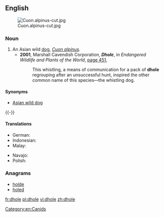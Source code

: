 ==English==
{{wikipedia}}
[[File:Cuon.alpinus-cut.jpg|thumb]]

===Noun===
{{en-noun|pl2=dhole}}

# An Asian wild [[dog]], ''[[Cuon alpinus]]''.
#* '''2001''', Marshall Cavendish Corporation, '''''Dhole''''', in ''Endangered Wildlife and Plants of the World'', [http://books.google.com/books?id=jTMY7Fp01zcC&pg=PA451&dq=%22dhole|dholes%22&hl=en&ei=zOBMTs2ZDIHEmAWY_8nFBg&sa=X&oi=book_result&ct=result&resnum=2&ved=0CC4Q6AEwAQ#v=onepage&q=%22dhole|dholes%22&f=false page 451],
#*: This whistling, a means of communication for a pack of '''dhole''' regrouping after an unsuccessful hunt, inspired the other common name of this species—the whistling dog.

====Synonyms====
* [[Asian wild dog]]

{{-}}

====Translations====
{{trans-top|Asian Wild Dog}}
* German: {{t-|de|Rothund|m}}
* Indonesian: {{t+|id|ajak|xs=Indonesian}}
* Malay: {{t|ms|anjing hutan}}
{{trans-mid}}
* Navajo: {{tø|nv|Náátsʼózídę́ę́ʼ mąʼiiłchííʼ}}
* Polish: {{t+|pl|cyjon|m}}
{{trans-bottom}}

===Anagrams===
* [[holde#English|holde]]
* [[holed#English|holed]]

[[Category:en:Canids]]

[[fr:dhole]]
[[pl:dhole]]
[[vi:dhole]]
[[zh:dhole]]
